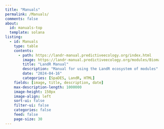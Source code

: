 ```yaml
---
title: "Manuals"
permalink: /Manuals/
comments: false
about: 
  id: manuals-top
  template: solana
listing: 
  - id: Manuals
    type: table
    contents: 
      - path: https://landr-manual.predictiveecology.org/index.html
        image: https://landr-manual.predictiveecology.org/modules/Biomass_core/figures/Biomass_coreOutPlots1.png
        title: "LandR Manual"
        description: "Manual for using the LandR ecosystem of modules"
        date: "2024-04-16"
        categories: [SpaDES, LandR, HTML]
    fields: [image, title, description, date]
    max-description-length: 1000000
    image-height: 150px
    image-align: left
    sort-ui: false
    filter-ui: false
    categories: false
    feed: false
    page-size: 30
---
```


::: {#Manuals}
:::
